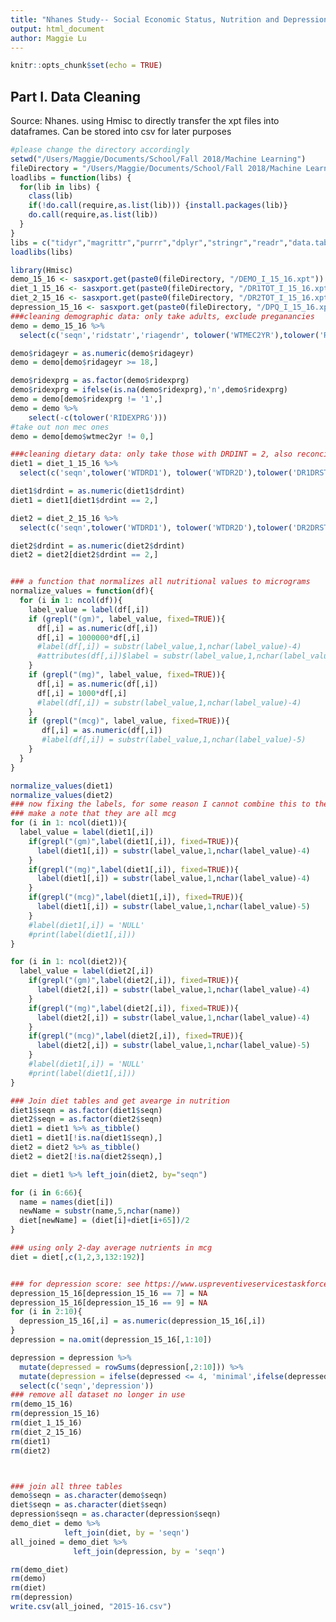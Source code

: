 ```yaml
---
title: "Nhanes Study-- Social Economic Status, Nutrition and Depression"
output: html_document
author: Maggie Lu
---
```


```r
knitr::opts_chunk$set(echo = TRUE)
```

## Part I. Data Cleaning

Source: Nhanes. using Hmisc to directly transfer the xpt files into dataframes. Can be stored into csv for later purposes

```r
#please change the directory accordingly
setwd("/Users/Maggie/Documents/School/Fall 2018/Machine Learning") 
fileDirectory = "/Users/Maggie/Documents/School/Fall 2018/Machine Learning/Project"
loadlibs = function(libs) {
  for(lib in libs) {
    class(lib)
    if(!do.call(require,as.list(lib))) {install.packages(lib)}
    do.call(require,as.list(lib))
  }
}
libs = c("tidyr","magrittr","purrr","dplyr","stringr","readr","data.table", "lubridate")
loadlibs(libs)

library(Hmisc)
demo_15_16 <- sasxport.get(paste0(fileDirectory, "/DEMO_I_15_16.xpt"))
diet_1_15_16 <- sasxport.get(paste0(fileDirectory, "/DR1TOT_I_15_16.xpt"))
diet_2_15_16 <- sasxport.get(paste0(fileDirectory, "/DR2TOT_I_15_16.xpt"))
depression_15_16 <- sasxport.get(paste0(fileDirectory, "/DPQ_I_15_16.xpt"))
###cleaning demographic data: only take adults, exclude preganancies
demo = demo_15_16 %>% 
  select(c('seqn','ridstatr','riagendr', tolower('WTMEC2YR'),tolower('RIDAGEYR'),tolower('RIDRETH3'),tolower('DMDCITZN'),tolower('DMDEDUC2'),tolower('DMDMARTL'), tolower('RIDEXPRG'),tolower('DMDHHSIZ'),tolower('INDFMIN2'),tolower('INDFMPIR')))

demo$ridageyr = as.numeric(demo$ridageyr)
demo = demo[demo$ridageyr >= 18,]

demo$ridexprg = as.factor(demo$ridexprg)
demo$ridexprg = ifelse(is.na(demo$ridexprg),'n',demo$ridexprg)
demo = demo[demo$ridexprg != '1',]
demo = demo %>%
    select(-c(tolower('RIDEXPRG')))
#take out non mec ones
demo = demo[demo$wtmec2yr != 0,]

###cleaning dietary data: only take those with DRDINT = 2, also reconcile the different units
diet1 = diet_1_15_16 %>% 
  select(c('seqn',tolower('WTDRD1'), tolower('WTDR2D'),tolower('DR1DRSTZ'),tolower('DRDINT'),tolower('DR1TPROT'),tolower('DR1TCARB'),tolower('DR1TSUGR'),tolower('DR1TFIBE'),tolower('DR1TTFAT'),tolower('DR1TSFAT'),tolower('DR1TMFAT'),tolower('DR1TPFAT'),tolower('DR1TCHOL'),tolower('DR1TATOC'), tolower('DR1TATOA'), tolower('DR1TRET'), tolower('DR1TVARA'), tolower('DR1TACAR'), tolower('DR1TBCAR'), tolower('DR1TCRYP'),tolower('DR1TLYCO'), tolower('DR1TLZ'), tolower('DR1TVB1'), tolower('DR1TVB2'), tolower('DR1TNIAC'), tolower('DR1TVB6'), tolower('DR1TFOLA'), tolower('DR1TFA'), tolower('DR1TCHL'),tolower('DR1TVB12'),tolower('DR1TB12A'), tolower('DR1TVC'), tolower('DR1TVD'), tolower('DR1TVK'), tolower('DR1TCALC'), tolower('DR1TPHOS'), tolower('DR1TMAGN'), tolower('DR1TIRON'), tolower('DR1TZINC'), tolower('DR1TCOPP'), tolower('DR1TSODI'), tolower('DR1TPOTA'),tolower('DR1TSELE'), tolower('DR1TCAFF'), tolower('DR1TTHEO'), tolower('DR1TALCO'), tolower('DR1TS040'), tolower('DR1TS060'), tolower('DR1TS080'), tolower('DR1TS100'), tolower('DR1TS120'), tolower('DR1TS140'), tolower('DR1TS160'), tolower('DR1TS180'), tolower('DR1TM161'), tolower('DR1TM181'), tolower('DR1TM201'), tolower('DR1TM221'), tolower('DR1TP182'), tolower('DR1TP183'), tolower('DR1TP184'), tolower('DR1TP204'), tolower('DR1TP205'), tolower('DR1TP225'), tolower('DR1TP226')))

diet1$drdint = as.numeric(diet1$drdint)
diet1 = diet1[diet1$drdint == 2,]

diet2 = diet_2_15_16 %>% 
  select(c('seqn',tolower('WTDRD1'), tolower('WTDR2D'),tolower('DR2DRSTZ'),tolower('DRDINT'),tolower('DR2TPROT'),tolower('DR2TCARB'),tolower('DR2TSUGR'),tolower('DR2TFIBE'),tolower('DR2TTFAT'),tolower('DR2TSFAT'),tolower('DR2TMFAT'),tolower('DR2TPFAT'),tolower('DR2TCHOL'),tolower('DR2TATOC'), tolower('DR2TATOA'), tolower('DR2TRET'), tolower('DR2TVARA'), tolower('DR2TACAR'), tolower('DR2TBCAR'), tolower('DR2TCRYP'),tolower('DR2TLYCO'), tolower('DR2TLZ'), tolower('DR2TVB1'), tolower('DR2TVB2'), tolower('DR2TNIAC'), tolower('DR2TVB6'), tolower('DR2TFOLA'), tolower('DR2TFA'), tolower('DR2TCHL'),tolower('DR2TVB12'),tolower('DR2TB12A'), tolower('DR2TVC'), tolower('DR2TVD'), tolower('DR2TVK'), tolower('DR2TCALC'), tolower('DR2TPHOS'), tolower('DR2TMAGN'), tolower('DR2TIRON'), tolower('DR2TZINC'), tolower('DR2TCOPP'), tolower('DR2TSODI'), tolower('DR2TPOTA'),tolower('DR2TSELE'), tolower('DR2TCAFF'), tolower('DR2TTHEO'), tolower('DR2TALCO'), tolower('DR2TS040'), tolower('DR2TS060'), tolower('DR2TS080'), tolower('DR2TS100'), tolower('DR2TS120'), tolower('DR2TS140'), tolower('DR2TS160'), tolower('DR2TS180'), tolower('DR2TM161'), tolower('DR2TM181'), tolower('DR2TM201'), tolower('DR2TM221'), tolower('DR2TP182'), tolower('DR2TP183'), tolower('DR2TP184'), tolower('DR2TP204'), tolower('DR2TP205'), tolower('DR2TP225'), tolower('DR2TP226')))

diet2$drdint = as.numeric(diet2$drdint)
diet2 = diet2[diet2$drdint == 2,]


### a function that normalizes all nutritional values to micrograms
normalize_values = function(df){
  for (i in 1: ncol(df)){
    label_value = label(df[,i])
    if (grepl("(gm)", label_value, fixed=TRUE)){
      df[,i] = as.numeric(df[,i])
      df[,i] = 1000000*df[,i]
      #label(df[,i]) = substr(label_value,1,nchar(label_value)-4)
      #attributes(df[,i])$label = substr(label_value,1,nchar(label_value)-4)
    }
    if (grepl("(mg)", label_value, fixed=TRUE)){
      df[,i] = as.numeric(df[,i])
      df[,i] = 1000*df[,i]
      #label(df[,i]) = substr(label_value,1,nchar(label_value)-4)
    }
    if (grepl("(mcg)", label_value, fixed=TRUE)){
       df[,i] = as.numeric(df[,i])
       #label(df[,i]) = substr(label_value,1,nchar(label_value)-5)
    }
  }
}

normalize_values(diet1)
normalize_values(diet2)
### now fixing the labels, for some reason I cannot combine this to the above function....
### make a note that they are all mcg
for (i in 1: ncol(diet1)){
  label_value = label(diet1[,i])
    if(grepl("(gm)",label(diet1[,i]), fixed=TRUE)){
      label(diet1[,i]) = substr(label_value,1,nchar(label_value)-4)
    }
    if(grepl("(mg)",label(diet1[,i]), fixed=TRUE)){
      label(diet1[,i]) = substr(label_value,1,nchar(label_value)-4)
    }
    if(grepl("(mcg)",label(diet1[,i]), fixed=TRUE)){
      label(diet1[,i]) = substr(label_value,1,nchar(label_value)-5)
    }
    #label(diet1[,i]) = 'NULL'
    #print(label(diet1[,i]))
}

for (i in 1: ncol(diet2)){
  label_value = label(diet2[,i])
    if(grepl("(gm)",label(diet2[,i]), fixed=TRUE)){
      label(diet2[,i]) = substr(label_value,1,nchar(label_value)-4)
    }
    if(grepl("(mg)",label(diet2[,i]), fixed=TRUE)){
      label(diet2[,i]) = substr(label_value,1,nchar(label_value)-4)
    }
    if(grepl("(mcg)",label(diet2[,i]), fixed=TRUE)){
      label(diet2[,i]) = substr(label_value,1,nchar(label_value)-5)
    }
    #label(diet1[,i]) = 'NULL'
    #print(label(diet1[,i]))
}

### Join diet tables and get avearge in nutrition
diet1$seqn = as.factor(diet1$seqn)
diet2$seqn = as.factor(diet2$seqn)
diet1 = diet1 %>% as_tibble()
diet1 = diet1[!is.na(diet1$seqn),]        
diet2 = diet2 %>% as_tibble()
diet2 = diet2[!is.na(diet2$seqn),]

diet = diet1 %>% left_join(diet2, by="seqn")

for (i in 6:66){
  name = names(diet[i])
  newName = substr(name,5,nchar(name))
  diet[newName] = (diet[i]+diet[i+65])/2 
}

### using only 2-day average nutrients in mcg
diet = diet[,c(1,2,3,132:192)]


### for depression score: see https://www.uspreventiveservicestaskforce.org/Home/GetFileByID/218 (PHQ-9 standard)
depression_15_16[depression_15_16 == 7] = NA
depression_15_16[depression_15_16 == 9] = NA
for (i in 2:10){
  depression_15_16[,i] = as.numeric(depression_15_16[,i])
}
depression = na.omit(depression_15_16[,1:10])

depression = depression %>% 
  mutate(depressed = rowSums(depression[,2:10])) %>%
  mutate(depression = ifelse(depressed <= 4, 'minimal',ifelse(depressed <= 9, 'mild',ifelse(depressed <=14, 'moderate', ifelse(depressed <= 19, 'moderately severe', 'severe'))))) %>%
  select(c('seqn','depression'))
### remove all dataset no longer in use
rm(demo_15_16)
rm(depression_15_16)
rm(diet_1_15_16)
rm(diet_2_15_16)
rm(diet1)
rm(diet2)



### join all three tables
demo$seqn = as.character(demo$seqn)
diet$seqn = as.character(diet$seqn)
depression$seqn = as.character(depression$seqn)
demo_diet = demo %>%
            left_join(diet, by = 'seqn')
all_joined = demo_diet %>%
              left_join(depression, by = 'seqn')

rm(demo_diet)
rm(demo)
rm(diet)
rm(depression)
write.csv(all_joined, "2015-16.csv")
```

